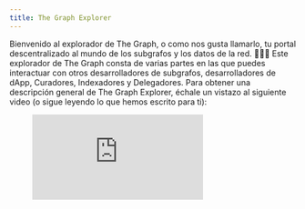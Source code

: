 ```yaml
---
title: The Graph Explorer
---
```


Bienvenido al explorador de The Graph, o como nos gusta llamarlo, tu portal descentralizado al mundo de los subgrafos y los datos de la red. 👩🏽‍🚀 Este explorador de The Graph consta de varias partes en las que puedes interactuar con otros desarrolladores de subgrafos, desarrolladores de dApp, Curadores, Indexadores y Delegadores. Para obtener una descripción general de The Graph Explorer, échale un vistazo al siguiente video (o sigue leyendo lo que hemos escrito para ti):

<figure className="video-container">
  <iframe
    className="video-iframe"
    src="https://www.youtube.com/embed/u224xf7rEBY"
    title="Reproductor de video de YouTube"
    frameBorder="0"
    allowFullScreen
  />
</figure>

## Subgrafos

Vamos primero por lo más importante, si acabas de terminar de implementar y publicar tu subgrafo en el Subgraph Studio, la pestaña Subgrafos en la parte superior de la barra de navegación es el lugar para ver tus propios subgrafos terminados (y los subgrafos de otros) en la red descentralizada. Aquí podrás encontrar el subgrafo exacto que estás buscando según la fecha de creación, el monto de señalización o el nombre que le han asignado.

![Imagen de Explorer 1](/img/Subgraphs-Explorer-Landing.png)

Cuando hagas clic en un subgrafo, podrás probar consultas en el playground y podrás aprovechar los detalles de la red para tomar decisiones informadas. También podrás señalar GRT en tu propio subgrafo o en los subgrafos de otros para que los indexadores sean conscientes de su importancia y calidad. Esto es fundamental porque señalar en un subgrafo incentiva su indexación, lo que significa que saldrá a la luz en la red para eventualmente entregar consultas.

![Imagen de Explorer 2](/img/Subgraph-Details.png)

En la página de cada subgrafo, aparecen varios detalles. Entre ellos se incluyen:

- Señalar/dejar de señalar un subgrafo
- Ver más detalles como gráficos, ID de implementación actual y otros metadatos
- Cambiar de versión para explorar iteraciones pasadas del subgrafo
- Consultar subgrafos a través de GraphQL
- Probar subgrafos en el playground
- Ver los Indexadores que están indexando en un subgrafo determinado
- Estadísticas de subgrafo (asignaciones, Curadores, etc.)
- Ver la entidad que publicó el subgrafo

![Imagen de Explorer 3](/img/Explorer-Signal-Unsignal.png)

## Participantes

Dentro de esta pestaña, obtendrás una vista panorámica de todas las personas que participan en las actividades de la red, como Indexadores, Delegadores y Curadores. A continuación, analizaremos en profundidad lo que significa cada pestaña para ti.

### 1. Indexadores

![Imagen de Explorer 4](/img/Indexer-Pane.png)

Comencemos con los Indexadores. Los Indexadores son la columna vertebral del protocolo, ya que son los que stakean en los subgrafos, los indexan y proveen consultas a cualquiera que consuma subgrafos. En la tabla de Indexadores, podrás ver los parámetros de delegación de un Indexador, su participación, cuánto han stakeado en cada subgrafo y cuántos ingresos han obtenido por las tarifas de consulta y las recompensas de indexación. Profundizaremos un poco más a continuación:

- Query Fee Cut: es el porcentaje de los reembolsos obtenidos por la tarifa de consulta que el Indexador conserva cuando se divide con los Delegadores
- Effective Reward Cut: es el recorte de recompensas por indexación que se aplica al pool de delegación. Si es negativo, significa que el Indexador está regalando parte de sus beneficios. Si es positivo, significa que el Indexador se queda con alguno de tus beneficios
- Cooldown Remaining: el tiempo restante que le permitirá al Indexador cambiar los parámetros de delegación. Los plazos de configuración son ajustados por los Indexadores cuando ellos actualizan sus parámetros de delegación
- Owned: esta es la participación (o el stake) depositado por el Indexador, la cual puede reducirse por su mal comportamiento
- Delegated: participación de los Delegadores que puede ser asignada por el Indexador, pero que no se puede recortar
- Allocated: es el stake que los indexadores están asignando activamente a los subgrafos que están indexando
- Available Delegation Capacity: la cantidad de participación delegada que los indexadores aún pueden recibir antes de que se sobredeleguen
- Max Delegation Capacity: la cantidad máxima de participación delegada que el Indexador puede aceptar de manera productiva. Cuando se excede parte del stake en la delegación, estos no contarán para las asignaciones o recompensas.
- Query Fees: estas son las tarifas totales que los usuarios (clientes) han pagado por todas las consultas de un Indexador
- Indexer Rewards: este es el total de recompensas del Indexador obtenidas por el Indexador y sus Delegadores durante todo el tiempo que trabajaron en conjunto. Las recompensas de los Indexadores se pagan mediante la emisión de GRT.

Los Indexadores pueden ganar tanto tarifas de consulta como recompensas de indexación. Funcionalmente, esto sucede cuando los participantes de la red delegan GRT a un Indexador. Esto permite a los Indexadores recibir tarifas de consulta y recompensas en función de sus parámetros como Indexador. Los parámetros de Indexación se establecen haciendo clic en el lado derecho de la tabla o entrando en el perfil de un Indexador y haciendo clic en el botón "Delegate".

Para obtener más información sobre cómo convertirse en Indexador, puedes consultar la [documentación oficial](/indexing) o \[Guías del Indexador de The Graph Academy.\](https://thegraph.academy/delegators/choosing- indexers/)

![Panel de detalles de indexación](/img/Indexing-Details-Pane.png)

### 2. Curadores

Los Curadores analizan los subgrafos para identificar qué subgrafos son de la más alta calidad. Una vez que un Curador ha encontrado un subgrafo potencialmente atractivo, puede curarlo señalándolo en su curva de vinculación. Al hacerlo, los Curadores informan a los Indexadores qué subgrafos son de alta calidad y necesitan ser indexados.

Los Curadores pueden ser miembros de la comunidad, consumidores de datos o incluso desarrolladores de subgrafos que señalan en sus propios subgrafos depositando tokens GRT en una curva de vinculación. Al depositar GRT, los Curadores anclan sus participaciones como curadores de un subgrafo. Como resultado, los Curadores son elegibles para ganar una parte de las tarifas de consulta que genera el subgrafo que han señalado. La curva de vinculación incentiva a los Curadores a curar fuentes de datos de la más alta calidad. La tabla de Curador en esta sección te permitirá ver:

- La fecha en que el Curador comenzó a curar
- El número de GRT que se depositaron
- El número de participaciones que posee un Curador

![Imagen de Explorer 6](/img/Curation-Overview.png)

Si deseas obtener más información sobre la función de un Curador, puedes hacerlo visitando los siguientes enlaces de [The Graph Academy](https://thegraph.academy/curators/) o [ documentación oficial.](/curating)

### 3. Delegadores

Los Delegadores juegan un rol esencial en la seguridad y descentralización que conforman la red de The Graph. Participan en la red delegando (es decir, "stakeadon") tokens GRT a uno o varios Indexadores. Sin Delegadores, es menos probable que los Indexadores obtengan recompensas y tarifas significativas. Por lo tanto, los Indexadores buscan atraer Delegadores ofreciéndoles una parte de las recompensas de indexación y las tarifas de consulta que ganan.

Los Delegadores, a su vez, seleccionan a los Indexadores en función de una serie de diferentes parámetros, como el rendimiento que tenía ese indexador, las tasas de recompensa por indexación y los recortes compartidos de las tarifas de consulta. ¡La reputación dentro de la comunidad también puede influir en esto! Se recomienda conectarse con los Indexadores seleccionados a través del [Discord de The Graph](https://thegraph.com/discord) o el [¡Foro de The Graph](https://forum.thegraph.com/)!

![Imagen de Explorer 7](/img/Delegation-Overview.png)

La tabla de Delegadores te permitirá ver los Delegadores activos en la comunidad, así como las siguientes métricas:

- El número de Indexadores a los que delega este Delegador
- La delegación principal de un Delegador
- Las recompensas que han ido acumulando, pero que aún no han retirado del protocolo
- Las recompensas realizadas, es decir, las que ya retiraron del protocolo
- Cantidad total de GRT que tienen actualmente dentro del protocolo
- La fecha en la que delegaron por última vez

Si deseas obtener más información sobre cómo convertirte en un Delegador, ¡No busques más! Todo lo que tienes que hacer es dirigirte a la [documentación oficial](/delegating) o [The Graph Academy](https://docs.thegraph.academy/network/delegators).

## Red (network)

En la sección Network (red), verás los KPI globales, así como la capacidad de cambiar a una base por ciclo y analizar las métricas de la red con más detalle. Estos detalles te darán una idea de cómo se está desempeñando la red a lo largo del tiempo.

### Actividad (activity)

La sección actividad tiene todas las métricas de red actuales, así como algunas métricas acumulativas a lo largo del tiempo. Aquí puedes ver cosas como:

- La cantidad total de stake que circula en estos momentos
- La participación que se divide entre los Indexadores y sus Delegadores
- Suministro total, GRT anclados y quemados desde el comienzo de la red
- Recompensas totales de Indexación desde el comienzo del protocolo
- Parámetros del protocolo como las recompensas de curación, tasa de inflación y más
- Recompensas y tarifas del ciclo actual

Algunos detalles clave que vale la pena mencionar:

- **Las tarifas de consulta representan las tarifas generadas por los consumidores**, y que pueden ser reclamadas (o no) por los Indexadores después de un período de al menos 7 ciclos (ver más abajo) después de que se han cerrado las asignaciones hacia los subgrafos y los datos que servían han sido validados por los consumidores.
- **Las recompensas de indexación representan la cantidad de recompensas que los Indexadores reclamaron por la emisión de la red durante el ciclo.** Aunque la emisión del protocolo es fija, las recompensas solo se anclan una vez que los Indexadores cierran sus asignaciones hacia los subgrafos que han indexado. Por lo tanto, el número de recompensas por ciclo suele variar (es decir, durante algunos ciclos, es posible que los Indexadores hayan cerrado colectivamente asignaciones que han estado abiertas durante muchos días).

![Imagen de Explorer 8](/img/Network-Stats.png)

### Ciclos (epoch)

En la sección de ciclos puedes analizar diferentes métricas por cada ciclo, tales como:

- Inicio de ciclo o bloque final
- Tarifas de consulta generadas y recompensas de indexación recolectadas durante un ciclo específico
- Estado del ciclo, el cual se refiere al cobro y distribución de la tarifa de consulta y puede tener diferentes estados:
  - El ciclo activo es aquel en la que los indexadores actualmente asignan su participación (staking) y cobran tarifas por consultas
  - Los ciclos liquidados son aquellos en los que ya se han liquidado las recompensas y demás métricas. Esto significa que los Indexadores están sujetos a recortes si los consumidores abren disputas en su contra.
  - Los ciclos de distribución son los ciclos en los que los canales correspondiente a los ciclos son establecidos y los Indexadores pueden reclamar sus reembolsos correspondientes a las tarifas de consulta.
  - Los ciclos finalizados son los ciclos que no tienen reembolsos en cuanto a las tarifas de consulta, estos son reclamados por parte de los Indexadores, por lo que estos se consideran como finalizados.

![Imagen de Explorer 9](/img/Epoch-Stats.png)

## Tu perfil de usuario

Ahora que hemos hablado de las estadísticas de la red, pasemos a tu perfil personal. Tu perfil personal es el lugar donde puedes ver tu actividad personal dentro de la red, sin importar cómo estés participando en la red. Tu billetera Ethereum actuará como tu perfil de usuario y desde tu panel de usuario (dashboard) podrás ver lo siguiente:

### Información general del perfil

Aquí es donde puedes ver las acciones actuales que realizaste. Aquí también podrás encontrar la información de tu perfil, la descripción y el sitio web (si agregaste uno).

![Imagen de Explorer 10](/img/Profile-Overview.png)

### Pestaña de subgrafos

Si haces clic en la pestaña subgrafos, verás tus subgrafos publicados. Esto no incluirá ningún subgrafo implementado con la modalidad de CLI o con fines de prueba; los subgrafos solo aparecerán cuando se publiquen en la red descentralizada.

![Imagen de Explorer 11](/img/Subgraphs-Overview.png)

### Pestaña de indexación

Si haces clic en la pestaña Indexación, encontrarás una tabla con todas las asignaciones activas e históricas hacia los subgrafos, así como gráficos que puedes analizar y ver tu desempeño anterior como Indexador.

Esta sección también incluirá detalles sobre las recompensas netas que obtienes como Indexador y las tarifas netas que recibes por cada consulta. Verás las siguientes métricas:

- Delegated Stake: la participación de los Delegados que puedes asignar pero que no se puede recortar
- Total Query Fees: las tarifas totales que los usuarios han pagado por las consultas que has atendido durante tu participación
- Indexer Rewards: la cantidad total de recompensas que le Indexador ha recibido, se valora en GRT
- Fee Cut: es el porcentaje que obtendrás por las consultas que has atendido, estos se distribuyen al cerrar un ciclo o cuando te separes de tus delegadores
- Rewards Cut: este es el porcentaje de recompensas que dividirás con tus delegadores una vez se cierre el ciclo
- Owned: tu participación (stake) depositada, que podría reducirse por un comportamiento malicioso o incorrecto en la red

![Imagen de Explorer 12](/img/Indexer-Stats.png)

### Pestaña de delegación

Los Delegadores son importantes para la red de The Graph. Un Delegador debe usar su conocimiento para elegir un Indexador que le proporcionará un retorno saludable y sostenibles. Aquí puedes encontrar detalles de tus delegaciones activas e históricas, junto con las métricas de los Indexadores a los que delegaste en el pasado.

En la primera mitad de la página, puedes ver tu gráfico de delegación, así como el gráfico de recompensas históricas. A la izquierda, puedes ver los KPI que reflejan tus métricas de delegación actuales.

Las métricas de Delegador que verás aquí en esta pestaña incluyen:

- Recompensas totales de delegación (Total delegation rewards)
- Recompensas totales no realizadas (Total unrealized rewards)
- Recompensas totales realizadas (Total realized rewards)

En la segunda mitad de la página, tienes la tabla de delegaciones. Aquí puedes ver los Indexadores a los que delegaste, así como sus detalles (como recortes de recompensas, tiempo de enfriamiento, etc.).

With the buttons on the right side of the table, you can manage your delegation - delegate more, undelegate, or withdraw your delegation after the thawing period.

Con los botones situados al lado derecho de la tabla, puedes administrar tu delegación: delegar más, anular la delegación actual o retirar tu delegación después del período de descongelación.

![Imagen de Explorer 13](/img/Delegation-Stats.png)

### Pestaña de curación

En la pestaña Curación, encontrarás todos los subgrafos a los que estás señalando (lo que te permite recibir tarifas de consulta). La señalización permite a los Curadores destacar un subgrafo importante y fiable a los Indexadores, dándoles a entender que debe ser indexado.

Dentro de esta pestaña, encontrarás una descripción general de:

- Todos los subgrafos que estás curando con detalles de la señalización actual
- Participaciones totales en cada subgrafo
- Recompensas de consulta por cada subgrafo
- Actualizaciones de los subgrafos

![Imagen de Explorer 14](/img/Curation-Stats.png)

## Configuración de tu perfil

Dentro de tu perfil de usuario, podrás administrar los detalles de tu perfil personal (como configurar un nombre de ENS). Si eres un Indexador, tienes aún más acceso a la configuración al alcance de tu mano. En tu perfil de usuario, podrás configurar los parámetros y operadores de tu delegación.

- Los operadores toman acciones limitadas en el protocolo en nombre del Indexador, como abrir y cerrar asignaciones. Los operadores suelen ser otras direcciones de Ethereum, separadas de su billetera de staking, con acceso cerrado a la red que los Indexadores pueden configurar personalmente
- Los parámetros de delegación te permiten controlar la distribución de GRT entre tu y tus Delegadores.

![Imagen de Explorer 15](/img/Profile-Settings.png)

Como tu portal oficial en el mundo de los datos descentralizados, The Graph Explorer te permite realizar una variedad de acciones, sin importar tu rol en la red. Puedes acceder a la configuración de tu perfil abriendo el menú desplegable junto a tu dirección y luego haciendo clic en el botón de configuración (settings).

<div sx={{ mx: 'auto', maxWidth: '400px' }}>![Wallet details](/img/Wallet-Details.png)</div>
